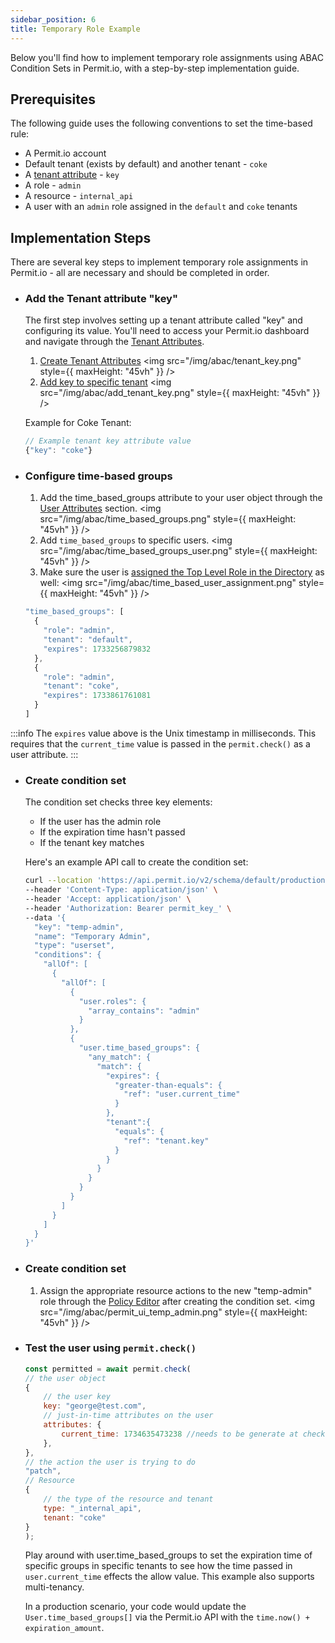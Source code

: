 ```yaml
---
sidebar_position: 6
title: Temporary Role Example
---
```


Below you'll find how to implement temporary role assignments using ABAC Condition Sets in Permit.io, with a step-by-step implementation guide.

## Prerequisites

The following guide uses the following conventions to set the time-based rule:
- A Permit.io account
- Default tenant (exists by default) and another tenant - `coke`
- A [tenant attribute](https://api.permit.io/v2/redoc#tag/Tenants/operation/create_tenant) - `key`
- A role - `admin` 
- A resource - `internal_api`
- A user with an `admin` role assigned in the `default` and `coke` tenants

## Implementation Steps

There are several key steps to implement temporary role assignments in Permit.io - all are necessary and should be completed in order.

- ### Add the Tenant attribute "key"

  The first step involves setting up a tenant attribute called "key" and configuring its value.
  You'll need to access your Permit.io dashboard and navigate through the [Tenant Attributes](https://app.permit.io/user-management/tenant-settings/tenant-attributes).
  1. [Create Tenant Attributes](https://app.permit.io/user-management/tenant-settings/tenant-attributes)
      <img src="/img/abac/tenant_key.png" style={{ maxHeight: "45vh" }} />
  1. [Add key to specific tenant](https://app.permit.io/user-management/tenant-settings/manage-tenants)
    <img src="/img/abac/add_tenant_key.png" style={{ maxHeight: "45vh" }} />
  
  Example for Coke Tenant:
  ```javascript
  // Example tenant key attribute value
  {"key": "coke"}
  ```

- ### Configure time-based groups

  1. Add the time_based_groups attribute to your user object through the [User Attributes](https://app.permit.io/user-management/tenant-settings/user-attributes) section.
    <img src="/img/abac/time_based_groups.png" style={{ maxHeight: "45vh" }} />
  1. Add `time_based_groups` to specific users.
    <img src="/img/abac/time_based_groups_user.png" style={{ maxHeight: "45vh" }} />
  1. Make sure the user is [assigned the Top Level Role in the Directory](https://app.permit.io/user-management) as well:
    <img src="/img/abac/time_based_user_assignment.png" style={{ maxHeight: "45vh" }} />


  ```javascript
  "time_based_groups": [
    {
      "role": "admin",
      "tenant": "default",
      "expires": 1733256879832
    },
    {
      "role": "admin",
      "tenant": "coke",
      "expires": 1733861761081
    }
  ]
  ```
:::info
The `expires` value above is the Unix timestamp in milliseconds. This requires that the `current_time` value is passed in the `permit.check()` as a user attribute.
:::


- ### Create condition set

  The condition set checks three key elements:
  - If the user has the admin role
  - If the expiration time hasn't passed
  - If the tenant key matches

  Here's an example API call to create the condition set:
  ```bash
  curl --location 'https://api.permit.io/v2/schema/default/production/condition_sets' \
  --header 'Content-Type: application/json' \
  --header 'Accept: application/json' \
  --header 'Authorization: Bearer permit_key_' \
  --data '{
    "key": "temp-admin",
    "name": "Temporary Admin",
    "type": "userset",
    "conditions": {
      "allOf": [
        {
          "allOf": [
            {
              "user.roles": {
                "array_contains": "admin"
              }
            },
            {
              "user.time_based_groups": {
                "any_match": {
                  "match": {
                    "expires": {
                      "greater-than-equals": {
                        "ref": "user.current_time"
                      }
                    },
                    "tenant":{
                      "equals": {
                        "ref": "tenant.key"
                      }
                    }
                  }
                }
              }
            }
          ]
        }
      ]
    }
  }'
  ```

- ### Create condition set
    1. Assign the appropriate resource actions to the new "temp-admin" role through the [Policy Editor](https://app.permit.io/policy-editor) after creating the condition set.
        <img src="/img/abac/permit_ui_temp_admin.png" style={{ maxHeight: "45vh" }} />

- ### Test the user using `permit.check()`
    ```javascript
    const permitted = await permit.check(
    // the user object
    {
        // the user key
        key: "george@test.com",
        // just-in-time attributes on the user
        attributes: {
            current_time: 1734635473238 //needs to be generate at check time
        },
    },
    // the action the user is trying to do
    "patch",
    // Resource
    {
        // the type of the resource and tenant
        type: "_internal_api",
        tenant: "coke"
    }
    );
    ```
    
    Play around with user.time_based_groups to set the expiration time of specific groups in specific tenants to see how the time passed in `user.current_time` effects the allow value. This example also supports multi-tenancy.
    
    In a production scenario, your code would update the `User.time_based_groups[]` via the Permit.io API with the `time.now() + expiration_amount`.